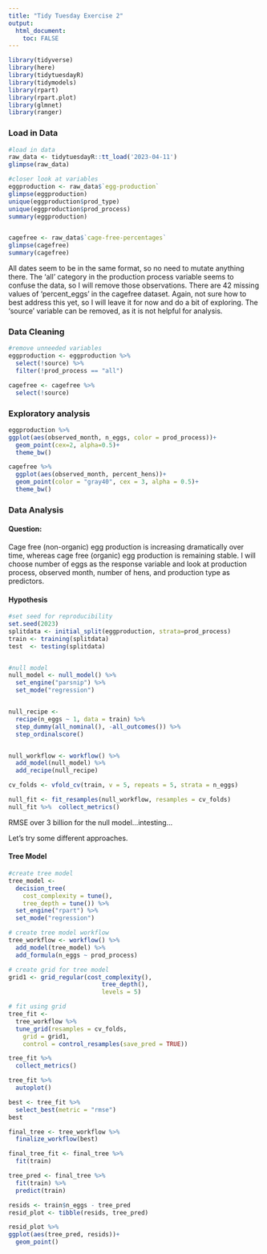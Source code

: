 ```yaml
---
title: "Tidy Tuesday Exercise 2"
output: 
  html_document:
    toc: FALSE
---
```


```r
library(tidyverse)
library(here)
library(tidytuesdayR)
library(tidymodels)
library(rpart)
library(rpart.plot)
library(glmnet)
library(ranger)
```

### Load in Data

```r
#load in data
raw_data <- tidytuesdayR::tt_load('2023-04-11')
glimpse(raw_data)
```
```r
#closer look at variables
eggproduction <- raw_data$`egg-production`
glimpse(eggproduction)
unique(eggproduction$prod_type)
unique(eggproduction$prod_process)
summary(eggproduction)


cagefree <- raw_data$`cage-free-percentages`
glimpse(cagefree)
summary(cagefree)
```
All dates seem to be in the same format, so no need to mutate anything there. The 'all' category in the production process variable seems to confuse the data, so I will remove those observations. There are 42 missing values of 'percent_eggs' in the cagefree dataset. Again, not sure how to best address this yet, so I will leave it for now and do a bit of exploring. The 'source' variable can be removed, as it is not helpful for analysis.

### Data Cleaning

```r
#remove unneeded variables
eggproduction <- eggproduction %>%
  select(!source) %>%
  filter(!prod_process == "all")

cagefree <- cagefree %>%
  select(!source)
```

### Exploratory analysis

```r
eggproduction %>%
ggplot(aes(observed_month, n_eggs, color = prod_process))+
  geom_point(cex=2, alpha=0.5)+
  theme_bw()
```

```r
cagefree %>%
  ggplot(aes(observed_month, percent_hens))+
  geom_point(color = "gray40", cex = 3, alpha = 0.5)+
  theme_bw()
```

### Data Analysis

#### Question:

Cage free (non-organic) egg production is increasing dramatically over time, whereas cage free (organic) egg production is remaining stable. I will choose number of eggs as the response variable and look at production process, observed month, number of hens, and production type as predictors.

#### Hypothesis

```r
#set seed for reproducibility
set.seed(2023)
splitdata <- initial_split(eggproduction, strata=prod_process)
train <- training(splitdata)
test  <- testing(splitdata)


#null model
null_model <- null_model() %>%
  set_engine("parsnip") %>%
  set_mode("regression")


null_recipe <- 
  recipe(n_eggs ~ 1, data = train) %>%
  step_dummy(all_nominal(), -all_outcomes()) %>% 
  step_ordinalscore()


null_workflow <- workflow() %>%
  add_model(null_model) %>%
  add_recipe(null_recipe)

cv_folds <- vfold_cv(train, v = 5, repeats = 5, strata = n_eggs) 

null_fit <- fit_resamples(null_workflow, resamples = cv_folds)
null_fit %>%  collect_metrics()
```

RMSE over 3 billion for the null model...intesting...

Let's try some different approaches.

#### Tree Model

```r
#create tree model
tree_model <- 
  decision_tree(
    cost_complexity = tune(),
    tree_depth = tune()) %>% 
  set_engine("rpart") %>% 
  set_mode("regression")

# create tree model workflow
tree_workflow <- workflow() %>%
  add_model(tree_model) %>%
  add_formula(n_eggs ~ prod_process)

# create grid for tree model
grid1 <- grid_regular(cost_complexity(),
                          tree_depth(),
                          levels = 5)

# fit using grid
tree_fit <- 
  tree_workflow %>% 
  tune_grid(resamples = cv_folds,
    grid = grid1,
    control = control_resamples(save_pred = TRUE))

tree_fit %>% 
  collect_metrics()

tree_fit %>%
  autoplot()

best <- tree_fit %>%
  select_best(metric = "rmse")
best
```
```r
final_tree <- tree_workflow %>%
  finalize_workflow(best)

final_tree_fit <- final_tree %>%
  fit(train)

tree_pred <- final_tree %>%
  fit(train) %>%
  predict(train)

resids <- train$n_eggs - tree_pred
resid_plot <- tibble(resids, tree_pred)

resid_plot %>%
ggplot(aes(tree_pred, resids))+
  geom_point()
```

